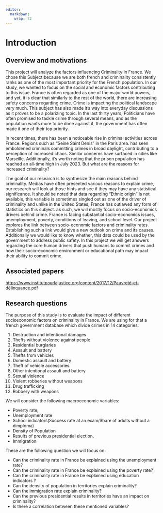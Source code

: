 ```yaml
---
editor: 
  markdown: 
    wrap: 72
---
```


# Introduction

## Overview and motivations

This project will analyze the factors influencing Criminality in France.
We chose this Subject because we are both french and criminality
consistently ranks as one of the most important priority for the French
population. In our study, we wanted to focus on the social and economic
factors contributing to this issue. France is often regarded as one of
the major world powers, and yet, it is clear that similarly to the rest
of the world, there are increasing safety concerns regarding crime.
Crime is impacting the political landscape very much. This subject has
also made it's way into everyday discussions as it proves to be a
polarizing topic. In the last thirty years, Politicians have often
promised to tackle crime through several means, and as the population
wants more to be done against it, the government has often made it one
of their top priority.

In recent times, there has been a noticeable rise in criminal activities
across France. Regions such as "Seine Saint Denis" in the Paris area.
has seen emboldened criminals committing crimes in broad daylight,
contributing to a perception of increased chaos. Similar concerns have
surfaced in cities like Marseille. Additionally, it's worth noting that
the prison population has reached an all-time high in July 2023. But
what are the reasons for increased criminality?

The goal of our research is to synthesize the main reasons behind
criminality. Medias have often presented various reasons to explain
crime, our research will look at those hints and see if they may have
any statistical significance. It should be noted that data regarding
"Ethnic origin" is not available, this variable is sometimes singled out
as one of the driver of criminality and unlike in the United States,
France has outlawed any form of statistics on this subject. as such, we
will mostly focus on socio-economics drivers behind crime. France is
facing substantial socio-economics issues, unemployment, poverty,
conditions of leaving, and school level. Our project explores the link
between socio-economic factors and criminality rates. Establishing such
a link would give a new outlook on crime and its causes. Additionally we
would like to know whether, this data could be used by the government to
address public safety. In this project we will get answers regarding the
core human drivers that push humans to commit crimes and how their
socio-economic environment or educational path may impact their ability
to commit crime.

## Associated papers

<https://www.institutpourlajustice.org/content/2017/12/Pauvreté-et-délinquance.pdf>

## Research questions

The purpose of this study is to evaluate the impact of different
socioeconomic factors on criminality in France. We are using for that a
french government database which divide crimes in 14 categories:

1.  Destruction and intentional damages
2.  Thefts without violence against people
3.  Residential burglaries
4.  Assault and battery
5.  Thefts from vehicles
6.  Domestic assault and battery
7.  Theft of vehicle accessories
8.  Other intentional assault and battery
9.  Sexual violence
10. Violent robberies without weapons
11. Drug trafficking
12. Robbery with weapons

We will consider the following macroeconomic variables:

-   Poverty rate,
-   Unemployment rate
-   School indicators(Success rate at an exam/Share of adults without a
    dimploma)
-   Density of Population
-   Results of previous presidential election.
-   Immigration

These are the following question we will focus on:

-   Can the criminality rate in France be explained using the
    unemployment rate?
-   Can the criminality rate in France be explained using the poverty
    rate?
-   Can the criminality rate in France be explained using education
    indicators ?
-   Can the density of population in territories explain criminality?
-   Can the immigration rate explain criminality?
-   Can the previous presidential results in territories have an impact
    on criminality?
-   Is there a correlation between these mentioned variables?
